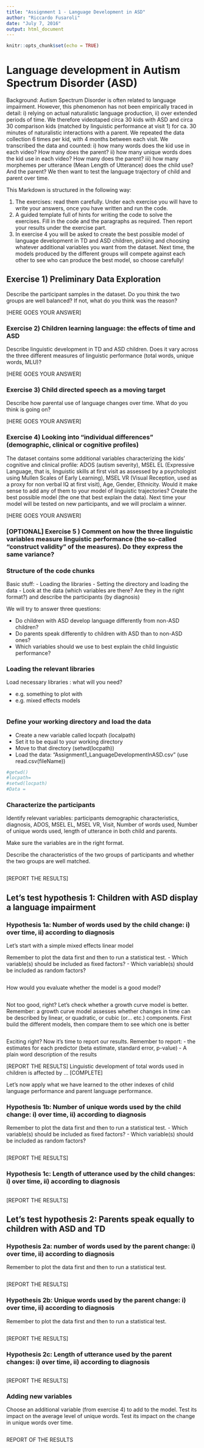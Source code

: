 ```yaml
---
title: "Assignment 1 - Language Development in ASD"
author: "Riccardo Fusaroli"
date: "July 7, 2016"
output: html_document
---
```


```r
knitr::opts_chunk$set(echo = TRUE)
```

# Language development in Autism Spectrum Disorder (ASD)

Background: Autism Spectrum Disorder is often related to language impairment. However, this phenomenon has not been empirically traced in detail: i) relying on actual naturalistic language production, ii) over extended periods of time. We therefore videotaped circa 30 kids with ASD and circa 30 comparison kids (matched by linguistic performance at visit 1) for ca. 30 minutes of naturalistic interactions with a parent. We repeated the data collection 6 times per kid, with 4 months between each visit. We transcribed the data and counted: 
i) how many words does the kid use in each video? How many does the parent? 
ii) how many unique words does the kid use in each video? How many does the parent? 
iii) how many morphemes per utterance (Mean Length of Utterance) does the child use? And the parent? 
We then want to test the language trajectory of child and parent over time.

This Markdown is structured in the following way:

1. The exercises: read them carefully. Under each exercise you will have to write your answers, once you have written and run the code.
2. A guided template full of hints for writing the code to solve the exercises. Fill in the code and the paragraphs as required. Then report your results under the exercise part.
3. In exercise 4 you will be asked to create the best possible model of language development in TD and ASD children, picking and choosing whatever additional variables you want from the dataset. Next time, the models produced by the different groups will compete against each other to see who can produce the best model, so choose carefully!

## Exercise 1) Preliminary Data Exploration
Describe the participant samples in the dataset. Do you think the two groups are well balanced? If not, what do you think was the reason?

[HERE GOES YOUR ANSWER]

### Exercise 2) Children learning language: the effects of time and ASD
Describe linguistic development in TD and ASD children. Does it vary across the three different measures of linguistic performance (total words, unique words, MLU)?

[HERE GOES YOUR ANSWER]

### Exercise 3) Child directed speech as a moving target
Describe how parental use of language changes over time. What do you think is going on?

[HERE GOES YOUR ANSWER]

### Exercise 4) Looking into "individual differences" (demographic, clinical or cognitive profiles)
The dataset contains some additional variables characterizing the kids’ cognitive and clinical profile: ADOS (autism severity), MSEL EL (Expressive Language, that is, linguistic skills at first visit as assessed by a psychologist using Mullen Scales of Early Learning), MSEL VR (Visual Reception, used as a proxy for non verbal IQ at first visit), Age, Gender, Ethnicity. Would it make sense to add any of them to your model of linguistic trajectories? Create the best possible model (the one that best explain the data). Next time your model will be tested on new participants, and we will proclaim a winner.

[HERE GOES YOUR ANSWER]

### [OPTIONAL] Exercise 5 ) Comment on how the three linguistic variables measure linguistic performance (the so-called "construct validity" of the measures). Do they express the same variance?

### Structure of the code chunks

Basic stuff:
- Loading the libraries
- Setting the directory and loading the data
- Look at the data (which variables are there? Are they in the right format?) and describe the participants (by diagnosis)

We will try to answer three questions:

- Do children with ASD develop language differently from non-ASD children?
- Do parents speak differently to children with ASD than to non-ASD ones?
- Which variables should we use to best explain the child linguistic performance?
  
### Loading the relevant libraries

Load necessary libraries : what will you need?

- e.g. something to plot with
- e.g. mixed effects models

```r

```

### Define your working directory and load the data

- Create a new variable called locpath (localpath)
- Set it to be equal to your working directory
- Move to that directory (setwd(locpath))
- Load the data: "Assignment1_LanguageDevelopmentInASD.csv" (use read.csv(fileName))

```r

#getwd()
#locpath=
#setwd(locpath)
#Data =

```

### Characterize the participants

Identify relevant variables: participants demographic characteristics, diagnosis, ADOS, MSEL EL, MSEL VR, Visit, Number of words used, Number of unique words used, length of utterance in both child and parents.

Make sure the variables are in the right format.

Describe the characteristics of the two groups of participants and whether the two groups are well matched.

```r

```

[REPORT THE RESULTS]

## Let's test hypothesis 1: Children with ASD display a language impairment

### Hypothesis 1a: Number of words used by the child change: i) over time, ii) according to diagnosis

Let's start with a simple mixed effects linear model

Remember to plot the data first and then to run a statistical test.
- Which variable(s) should be included as fixed factors?
- Which variable(s) should be included as random factors?

```r

```

How would you evaluate whether the model is a good model?

```r

```

Not too good, right? Let's check whether a growth curve model is better.
Remember: a growth curve model assesses whether changes in time can be described by linear, or quadratic, or cubic (or... etc.) components.
First build the different models, then compare them to see which one is better

```r

```

Exciting right?
Now it's time to report our results.
Remember to report:
- the estimates for each predictor (beta estimate, standard error, p-value)
- A plain word description of the results

[REPORT THE RESULTS]
Linguistic development of total words used in children is affected by ... [COMPLETE]

Let's now apply what we have learned to the other indexes of child language performance and parent language performance.

### Hypothesis 1b: Number of unique words used by the child change: i) over time, ii) according to diagnosis

Remember to plot the data first and then to run a statistical test.
- Which variable(s) should be included as fixed factors?
- Which variable(s) should be included as random factors?

```r

```

[REPORT THE RESULTS]

### Hypothesis 1c: Length of utterance used by the child changes: i) over time, ii) according to diagnosis

```r

```

[REPORT THE RESULTS]

## Let's test hypothesis 2: Parents speak equally to children with ASD and TD

### Hypothesis 2a: number of words used by the parent change: i) over time, ii) according to diagnosis

Remember to plot the data first and then to run a statistical test.

```r

```

[REPORT THE RESULTS]

### Hypothesis 2b: Unique words used by the parent change: i) over time, ii) according to diagnosis

Remember to plot the data first and then to run a statistical test.

```r

```

[REPORT THE RESULTS]

### Hypothesis 2c: Length of utterance used by the parent changes: i) over time, ii) according to diagnosis

```r

```

[REPORT THE RESULTS]

### Adding new variables

Choose an additional variable (from exercise 4) to add to the model. Test its impact on the average level of unique words. Test its impact on the change in unique words over time.

```r

```

REPORT OF THE RESULTS